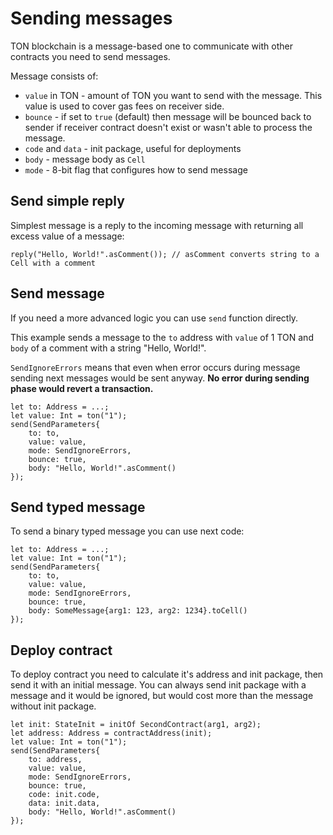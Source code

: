 # Sending messages

TON blockchain is a message-based one to communicate with other contracts you need to send messages. 

Message consists of:
* `value` in TON - amount of TON you want to send with the message. This value is used to cover gas fees on receiver side.
* `bounce` - if set to `true` (default) then message will be bounced back to sender if receiver contract doesn't exist or wasn't able to process the message.
* `code` and `data` - init package, useful for deployments
* `body` - message body as `Cell`
* `mode` - 8-bit flag that configures how to send message

## Send simple reply

Simplest message is a reply to the incoming message with returning all excess value of a message:

```tact
reply("Hello, World!".asComment()); // asComment converts string to a Cell with a comment
```

## Send message

If you need a more advanced logic you can use `send` function directly.

This example sends a message to the `to` address with `value` of 1 TON and `body` of a comment with a string "Hello, World!".

`SendIgnoreErrors` means that even when error occurs during message sending next messages would be sent anyway. **No error during sending phase would revert a transaction.**

```tact
let to: Address = ...;
let value: Int = ton("1");
send(SendParameters{
    to: to,
    value: value, 
    mode: SendIgnoreErrors, 
    bounce: true, 
    body: "Hello, World!".asComment()
});
```

## Send typed message

To send a binary typed message you can use next code:

```tact
let to: Address = ...;
let value: Int = ton("1");
send(SendParameters{
    to: to,
    value: value, 
    mode: SendIgnoreErrors, 
    bounce: true, 
    body: SomeMessage{arg1: 123, arg2: 1234}.toCell()
});
```

## Deploy contract

To deploy contract you need to calculate it's address and init package, then send it with an initial message. You can always send init package with a message and it would be ignored, but would cost more than the message without init package.

```tact
let init: StateInit = initOf SecondContract(arg1, arg2);
let address: Address = contractAddress(init);
let value: Int = ton("1");
send(SendParameters{
    to: address,
    value: value, 
    mode: SendIgnoreErrors, 
    bounce: true, 
    code: init.code,
    data: init.data,
    body: "Hello, World!".asComment()
});
```
